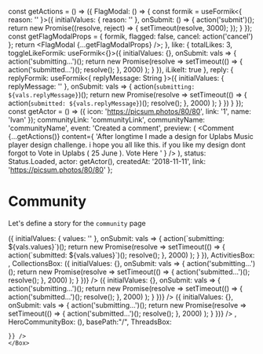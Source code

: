 const getActions = () => ({
  FlagModal: () => {
    const formik = useFormik<{ reason: '' }>({
      initialValues: {
        reason: ''
      },
      onSubmit: () => {
        action('submit')();
        return new Promise((resolve, reject) => {
          setTimeout(resolve, 3000);
        });
      }
    });
    const getFlagModalProps = {
      formik,
      flagged: false,
      cancel: action('cancel')
    };
    return <FlagModal {...getFlagModalProps} />;
  },
  like: {
    totalLikes: 3,
    toggleLikeFormik: useFormik<{}>({
      initialValues: {},
      onSubmit: vals => {
        action('submitting...')();
        return new Promise(resolve =>
          setTimeout(() => {
            action('submitted...')();
            resolve();
          }, 2000)
        );
      }
    }),
    iLikeIt: true
  },
  reply: {
    replyFormik: useFormik<{ replyMessage: String }>({
      initialValues: { replyMessage: '' },
      onSubmit: vals => {
        action(`submitting: ${vals.replyMessage}`)();
        return new Promise(resolve =>
          setTimeout(() => {
            action(`submitted: ${vals.replyMessage}`)();
            resolve();
          }, 2000)
        );
      }
    })
  }
});
const getActor = () => ({
  icon: 'https://picsum.photos/80/80',
  link: '1',
  name: 'Ivan'
});
      communityLink: 'communityLink',
      communityName: 'communityName',
      event: 'Created a comment',
      preview: (
        <Comment
          {...getActions()}
          content={
            'After longtime I made a design for Uplabs Music player design challenge. i hope you all like this. if you like my design dont forgot to Vote in Uplabs ( 25 June ). Vote Here '
          }
        />
      ),
      status: Status.Loaded,
      actor: getActor(),
      createdAt: '2018-11-11',
      link: 'https://picsum.photos/80/80'
    };



<Meta title="Pages|Community" component={Community}/>



# Community
Let's define a story for the `community` page

<Preview>
  <Story name="community page">
    <Box sx={{margin: "0 auto", width: "fit-content"}}>
      <Community {...{
        newThreadFormik: useFormik<{}>({
          initialValues: { values: '' },
          onSubmit: vals => {
            action(`submitting: ${vals.values}`)();
            return new Promise(resolve =>
              setTimeout(() => {
                action(`submitted: ${vals.values}`)();
                resolve();
              }, 2000)
            );
          }
        }),
        ActivitiesBox: <React.Fragment>
          <ActivityPreview {...activityPreviewProps} key="1" />
          <ActivityPreview {...activityPreviewProps} key="2" />
          <ActivityPreview {...activityPreviewProps} key="3" />
        </React.Fragment>,
        CollectionsBox: <React.Fragment>
          <Box mb={2}>
          <Collection
              key="1"
              link={{url: "/", external: true}}
              id={"1"}
              icon={"https://files.mastodon.social/accounts/headers/001/105/637/original/6da7b224d62ebeb5.png"}
              name={"mantarai"}
              summary={"After longtime I made a design for Uplabs Music player design challenge. i hope you all like this. if you like my design dont forgot to Vote in Uplabs ( 25 June ). Vote Here "}
              totalResources={12}
              toggleFollowFormik = {useFormik<{}>({
                initialValues: {},
                onSubmit: vals => {
                  action('submitting...')();
                  return new Promise(resolve =>
                    setTimeout(() => {
                      action('submitted...')();
                      resolve();
                    }, 2000)
                  );
                }
              })}
            />
            </Box>
            <Box mb={2}>
            <Collection
              key="2"
              link={{url: "/", external: true}}
              id={"1"}
              icon={"https://files.mastodon.social/accounts/headers/001/105/637/original/6da7b224d62ebeb5.png"}
              name={"mantarai"}
              summary={"After longtime I made a design for Uplabs Music player design challenge. i hope you all like this. if you like my design dont forgot to Vote in Uplabs ( 25 June ). Vote Here "}
              totalResources={12}
              toggleFollowFormik = {useFormik<{}>({
                initialValues: {},
                onSubmit: vals => {
                  action('submitting...')();
                  return new Promise(resolve =>
                    setTimeout(() => {
                      action('submitted...')();
                      resolve();
                    }, 2000)
                  );
                }
              })}
            />
            </Box>
            <Box mb={2}>
            <Collection
              key="3"
              link={{url: "/", external: true}}
              id={"1"}
              icon={"https://files.mastodon.social/accounts/headers/001/105/637/original/6da7b224d62ebeb5.png"}
              name={"mantarai"}
              summary={"After longtime I made a design for Uplabs Music player design challenge. i hope you all like this. if you like my design dont forgot to Vote in Uplabs ( 25 June ). Vote Here "}
              totalResources={12}
              toggleFollowFormik = {useFormik<{}>({
                initialValues: {},
                onSubmit: vals => {
                  action('submitting...')();
                  return new Promise(resolve =>
                    setTimeout(() => {
                      action('submitted...')();
                      resolve();
                    }, 2000)
                  );
                }
              })}
            />
            </Box>
        </React.Fragment>,
        HeroCommunityBox: (<HeroCommunity {...getHeroCommunityProps()}/>),
        basePath:"/",
        ThreadsBox: <React.Fragment>
          <Box mb={2}>
          <Thread title="What do the avatars in the topic list mean?"
        content={"After longtime I made a design for Uplabs Music player design challenge. i hope you all like this. if you like my design dont forgot to Vote in Uplabs ( 25 June ). Vote Here "}
        createdAt={"2019-11-09"}
        totalReplies={"24"}
        totalLikes={"17"}
        members={["https://files.mastodon.social/accounts/headers/001/105/637/original/6da7b224d62ebeb5.png", "https://files.mastodon.social/accounts/headers/001/105/637/original/6da7b224d62ebeb5.png", "https://files.mastodon.social/accounts/headers/001/105/637/original/6da7b224d62ebeb5.png"]} key="1" />
         </Box>
         <Box mb={2}>
          <Thread title="What do the avatars in the topic list mean?"
        content={"After longtime I made a design for Uplabs Music player design challenge. i hope you all like this. if you like my design dont forgot to Vote in Uplabs ( 25 June ). Vote Here "}
        createdAt={"2019-11-09"}
        totalReplies={"24"}
        totalLikes={"17"}
        members={["https://files.mastodon.social/accounts/headers/001/105/637/original/6da7b224d62ebeb5.png", "https://files.mastodon.social/accounts/headers/001/105/637/original/6da7b224d62ebeb5.png", "https://files.mastodon.social/accounts/headers/001/105/637/original/6da7b224d62ebeb5.png"]} key="2" />
          </Box>
          <Box mb={2}>
          <Thread title="What do the avatars in the topic list mean?"
        content={"After longtime I made a design for Uplabs Music player design challenge. i hope you all like this. if you like my design dont forgot to Vote in Uplabs ( 25 June ). Vote Here "}
        createdAt={"2019-11-09"}
        totalReplies={"24"}
        totalLikes={"17"}
        members={["https://files.mastodon.social/accounts/headers/001/105/637/original/6da7b224d62ebeb5.png", "https://files.mastodon.social/accounts/headers/001/105/637/original/6da7b224d62ebeb5.png", "https://files.mastodon.social/accounts/headers/001/105/637/original/6da7b224d62ebeb5.png"]} key="3" />
       </Box>
        </React.Fragment>
        
    }} />
    </Box>
  </Story>
</Preview>

